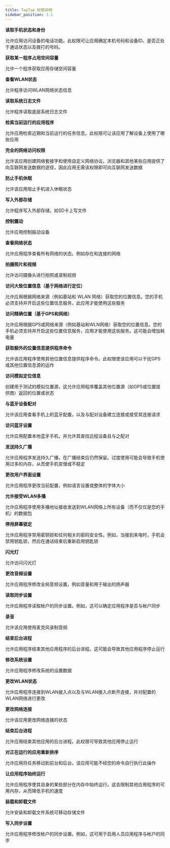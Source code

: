 ```yaml
---
title: TapTap 权限说明
sidebar_position: 1.1
---
```


**读取手机状态和身份**

允许应用访问设备的电话功能。此权限可让应用确定本机号码和设备ID、是否正处于通话状态以及拨打的号码。

**获取某一程序占用空间容量**

允许一个程序获取应用存储空间容量

**查看WLAN状态**

允许程序访问WLAN网络状态信息

**读取系统日志文件**

允许程序读取底层系统日志文件

**检索当前运行的应用程序**

允许应用检索近期和当前运行的任务信息。此权限可让该应用了解设备上使用了哪些应用

**完全的网络访问权限**

允许该应用创建网络套接字和使用自定义网络协议。浏览器和其他某些应用提供了向互联网发送数据的途径，因此应用无需该权限即可向互联网发送数据

**防止手机休眠**

允许该应用阻止手机进入休眠状态

**写入外部存储**

允许程序写入外部存储，如SD卡上写文件

**控制震动**

允许应用控制振动设备

**查看网络状态**

允许应用程序查看所有网络的状态。例如存在和连接的网络

**拍摄照片和视频**

允许访问摄像头进行拍照或录制视频

**访问大致位置信息（基于网络进行定位）**

允许应用根据网络来源（例如基站和 WLAN 网络）获取您的位置信息。您的手机必须支持并开启这些位置信息服务，此应用才能使用这些服务

**访问精确位置（基于GPS和网络）**

允许应用根据GPS或网络来源（例如基站和WLN网络）获取您的位置信息。您的手机必须支持并开启这些位置信息服务，应用才能使用这些服务。这可能会增加耗电量

**获取额外的位置信息提供程序命令**

允许该应用程序使用其他位置信息提供程序命令。此权限使该应用可以干扰GPS或其他位置信息源的运作

**访问模拟定位信息**

创建用于测试的模拟位置源，这允许应用程序覆盖其他位置源（如GPS或位置提供商）返回的位置或状态

**与蓝牙设备配对**

允许该应用查看手机上的蓝牙配置，以及与配对设备建立连接或接受其连接请求

**访问蓝牙设置**

允许应用配置本地蓝牙手机，并允许其查找远程设备且与之配对

**发送持久广播**

允许应用程序发送持久广播，在广播结束后仍然保留。过度使用可能会导致手机使用过多的内存，从而使手机变慢或不稳定

**更改用户界面设置**

允许应用程序更改当前配置，例如语言设置或整体的字体大小

**允许接受WLAN多播**

允许应用程序使用多播地址接收发送到WLAN网络上所有设备（而不仅仅是您的手机）的数据包

**停用屏幕锁定**

允许应用程序禁用密钥锁和任何相关的密码安全性。例如，当接到来电时，手机会禁用钥匙锁，然后在通话结束后重新启用钥匙锁

**闪光灯**

允许访问闪光灯

**更改音频设置**

允许应用程序修改全局音频设置，例如音量和用于输出的扬声器

**读取同步设置**

允许应用程序读取帐户的同步设置。例如，这可以确定应用程序是否与帐户同步

**录音**

允许该应用使用麦克风录制音频

**结束后台进程**

允许应用程序结束其他应用程序的后台进程。这可能会导致其他应用程序停止运行

**修改系统设置**

允许应用程序修改系统的设置数据

**更改WLAN状态**

允许应用程序连接到WLAN接入点以及与WLAN接入点断开连接，并对配置的WLAN网络进行更改

**更改网络连接**

允许该应用更改网络连接的状态

**结束后台进程**

允许应用结束其他应用的后台进程。此权限可导致其他应用停止运行

**对正在运行的应用重新排序**

允许应用将任务移动到前台和后台。该应用可能不经您的命令自行执行此操作

**让应用程序始终运行**

允许应用程序使其自身的某些部分在内存中始终运行。这会限制其他应用程序的可用内存，从而降低手机的速度

**装载和卸载文件**

允许安装和卸载文件系统可移动存储文件

**写入同步设置**

允许应用程序修改帐户的同步设置。例如，这可用于启用人员应用程序与帐户的同步
